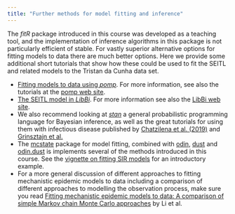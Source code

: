```yaml
---
title: "Further methods for model fitting and inference"
--- 
```


The *fitR* package introduced in this course was developed as a teaching tool, and the implementation of inference algorithms in this package is not particularly efficient of stable. For vastly superior alternative options for fitting models to data there are much better options. Here we provide some additional short tutorials that show how these could be used to fit the SEITL and related models to the Tristan da Cunha data set.

- [Fitting models to data using *pomp*](pomp.html). For more information, see also the tutorials at the [pomp web site](https://kingaa.github.io/pomp/).
- [The SEITL model in *LibBi*](libbi.html). For more information see also the [LibBi web site](https://libbi.org).
- We also recommend looking at [*stan*](https://mc-stan.org/) a general probabilistic programming language for Bayesian inference, as well as the great tutorials for using them with infectious disease published by [Chatzilena et al. (2019)](https://doi.org/10.1016/j.epidem.2019.100367) and [Grinsztajn et al.](https://mc-stan.org/users/documentation/case-studies/boarding_school_case_study.html)
- The [mcstate](https://mrc-ide.github.io/mcstate/) package for model fitting, combined with [odin](https://mrc-ide.github.io/odin/index.html), [dust](https://mrc-ide.github.io/dust/) and [odin.dust](https://mrc-ide.github.io/odin.dust/) is implements several of the methods introduced in this course. See the [vignette on fitting SIR models](https://mrc-ide.github.io/mcstate/articles/sir_models.html) for an introductory example.
- For a more general discussion of different approaches to fitting mechanistic epidemic models to data including a comparison of different approaches to modelling the observation process, make sure you read [Fitting mechanistic epidemic models to data: A comparison of simple Markov chain Monte Carlo approaches](https://doi.org/10.1177/0962280217747054) by Li et al.
